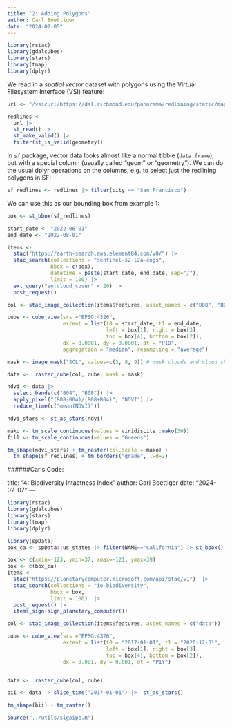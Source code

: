 ```yaml
---
title: "2: Adding Polygons"
author: Carl Boettiger
date: "2024-02-05"
---
```


```r
library(rstac)
library(gdalcubes)
library(stars)
library(tmap)
library(dplyr)
```

We read in a _spatial vector_ dataset with polygons using the Virtual Filesystem Interface (VSI) feature:

```r
url <- "/vsicurl/https://dsl.richmond.edu/panorama/redlining/static/mappinginequality.json" 

redlines <- 
  url |>
  st_read() |>
  st_make_valid() |> 
  filter(st_is_valid(geometry))
```

In `sf` package, vector data looks almost like a normal tibble (`data.frame`), but with a special column (usually called "geom" or "geometry").  We can do the usual dplyr operations on the columns, e.g. to select just the redlining polygons in SF:

```r
sf_redlines <- redlines |> filter(city == "San Francisco")
```

We can use this as our bounding box from example 1:

```r
box <- st_bbox(sf_redlines)

start_date <- "2022-06-01"
end_date <- "2022-08-01"

items <-
  stac("https://earth-search.aws.element84.com/v0/") |>
  stac_search(collections = "sentinel-s2-l2a-cogs",
              bbox = c(box),
              datetime = paste(start_date, end_date, sep="/"),
              limit = 100) |>
  ext_query("eo:cloud_cover" < 20) |>
  post_request()
```

```r
col <- stac_image_collection(items$features, asset_names = c("B08", "B04", "SCL"))

cube <- cube_view(srs ="EPSG:4326",
                  extent = list(t0 = start_date, t1 = end_date,
                                left = box[1], right = box[3],
                                top = box[4], bottom = box[2]),
                  dx = 0.0001, dy = 0.0001, dt = "P1D",
                  aggregation = "median", resampling = "average")

mask <- image_mask("SCL", values=c(3, 8, 9)) # mask clouds and cloud shadows

data <-  raster_cube(col, cube, mask = mask)
```






```r
ndvi <- data |>
  select_bands(c("B04", "B08")) |>
  apply_pixel("(B08-B04)/(B08+B04)", "NDVI") |>
  reduce_time(c("mean(NDVI)")) 


```


```r
ndvi_stars <- st_as_stars(ndvi)
```


```r
mako <- tm_scale_continuous(values = viridisLite::mako(30))
fill <- tm_scale_continuous(values = "Greens")

tm_shape(ndvi_stars) + tm_raster(col.scale = mako) + 
  tm_shape(sf_redlines) + tm_borders("grade", lwd=2)
```




######Carls Code:

title: "4: Biodiversity Intactness Index"
author: Carl Boettiger
date: "2024-02-07"
---

```r
library(rstac)
library(gdalcubes)
library(stars)
library(tmap)
library(dplyr)

```

```r
library(spData)
box_ca <- spData::us_states |> filter(NAME=="California") |> st_bbox()
```


```r
box <- c(xmin=-123, ymin=37, xmax=-121, ymax=39) 
box <- c(box_ca)
items <-  
  stac("https://planetarycomputer.microsoft.com/api/stac/v1")  |>
  stac_search(collections = "io-biodiversity",
              bbox = box,
              limit = 100)  |>
  post_request() |>
  items_sign(sign_planetary_computer())

```




```r
col <- stac_image_collection(items$features, asset_names = c("data"))

cube <- cube_view(srs ="EPSG:4326",
                  extent = list(t0 = "2017-01-01", t1 = "2020-12-31",
                                left = box[1], right = box[3],
                                top = box[4], bottom = box[2]),
                  dx = 0.001, dy = 0.001, dt = "P1Y")


data <-  raster_cube(col, cube)
```






```r
bii <- data |> slice_time("2017-01-01") |>  st_as_stars()

tm_shape(bii) + tm_raster()
```


```r
source("../utils/sigpipe.R")
```
